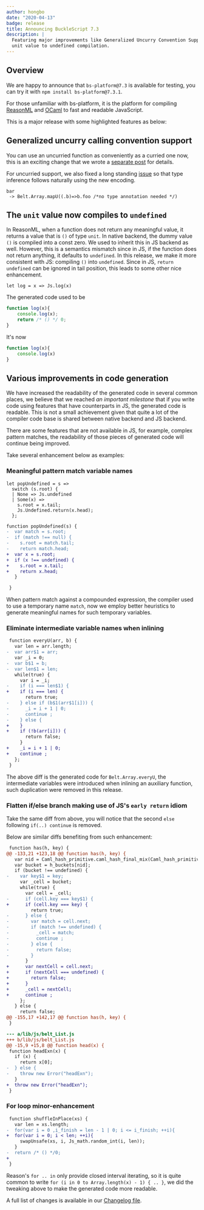 ```yaml
---
author: hongbo
date: "2020-04-13"
badge: release
title: Announcing BuckleScript 7.3
description: |
  Featuring major improvements like Generalized Uncurry Convention Support and
  unit value to undefined compilation.
---
```


## Overview

We are happy to announce that `bs-platform@7.3` is available for testing, you
can try it with `npm install bs-platform@7.3.1`.

For those unfamiliar with bs-platform, it is the platform for compiling
[ReasonML](https://reasonml.github.io/) and [OCaml](https://ocaml.org/) to fast
and readable JavaScript.


This is a major release with some highlighted features as below:

## Generalized uncurry calling convention support

You can use an uncurried function as conveniently as a curried one now, this is
an exciting change that we wrote a [separate
post](https://bucklescript.github.io/blog/2020/03/26/generalize-uncurry) for
details.


For uncurried support, we also fixed a long standing
[issue](https://github.com/BuckleScript/bucklescript/issues/4274) so that type
inference follows naturally using the new encoding.

```reason
bar
 -> Belt.Array.mapU((.b)=>b.foo /*no type annotation needed */)
```

## The `unit` value now compiles to `undefined`

In ReasonML, when a function does not return any meaningful value, it returns a
value that is `()` of type `unit`. In native backend, the dummy value `()` is
compiled into a const zero. We used to inherit this in JS backend as well.
However, this is a semantics mismatch since in JS, if the function does not
return anything, it defaults to `undefined`. In this release, we make it more
consistent with JS: compiling `()` into `undefined`. Since in JS, `return
undefined` can be ignored in tail position, this leads to some other nice
enhancement.


```reason
let log = x => Js.log(x)
```

The generated code used to be

```js
function log(x){
    console.log(x);
    return /* () */ 0;
}
```

It's now

```js
function log(x){
    console.log(x)
}
```

## Various improvements in code generation

We have increased the readability of the generated code in several common
places, we believe that we reached *an important milestone* that if you write
code using features that have counterparts in JS, the generated code is
readable. This is not a small achievement given that quite a lot of the
compiler code base is shared between native backend and JS backend.

There are some features that are not available in JS, for example, complex
pattern matches, the readability of those pieces of generated code will
continue being improved.

Take several enhancement below as  examples:

### Meaningful pattern match variable names

```reason
let popUndefined = s =>
  switch (s.root) {
  | None => Js.undefined
  | Some(x) =>
    s.root = x.tail;
    Js.Undefined.return(x.head);
  };
```

```diff
function popUndefined(s) {
-  var match = s.root;
-  if (match !== null) {
-    s.root = match.tail;
-    return match.head;
+  var x = s.root;
+  if (x !== undefined) {
+    s.root = x.tail;
+    return x.head;
   }

 }
```

When pattern match against a compounded expression, the compiler used to use a
temporary name `match`, now we employ better heuristics to generate meaningful
names for such temporary variables.

### Eliminate intermediate variable names when inlining

```diff
 function everyU(arr, b) {
   var len = arr.length;
-  var arr$1 = arr;
   var _i = 0;
-  var b$1 = b;
-  var len$1 = len;
   while(true) {
     var i = _i;
-    if (i === len$1) {
+    if (i === len) {
       return true;
-    } else if (b$1(arr$1[i])) {
-      _i = i + 1 | 0;
-      continue ;
-    } else {
+    }
+    if (!b(arr[i])) {
       return false;
     }
+    _i = i + 1 | 0;
+    continue ;
   };
 }
```

The above diff is the generated code for `Belt.Array.everyU`, the intermediate
variables were introduced when inlining an auxiliary function, such duplication
were removed in this release.

### Flatten if/else branch making use of JS's `early return` idiom

Take the same diff from above, you will notice that the second `else` following
`if(..) continue` is removed.

Below are similar diffs benefiting from such enhancement:

```diff
 function has(h, key) {
@@ -133,21 +123,18 @@ function has(h, key) {
   var nid = Caml_hash_primitive.caml_hash_final_mix(Caml_hash_primitive.caml_hash_mix_string(0, key)) & (h_buckets.length - 1 | 0);
   var bucket = h_buckets[nid];
   if (bucket !== undefined) {
-    var key$1 = key;
     var _cell = bucket;
     while(true) {
       var cell = _cell;
-      if (cell.key === key$1) {
+      if (cell.key === key) {
         return true;
-      } else {
-        var match = cell.next;
-        if (match !== undefined) {
-          _cell = match;
-          continue ;
-        } else {
-          return false;
-        }
       }
+      var nextCell = cell.next;
+      if (nextCell === undefined) {
+        return false;
+      }
+      _cell = nextCell;
+      continue ;
     };
   } else {
     return false;
@@ -155,17 +142,17 @@ function has(h, key) {
 }
```

```diff
--- a/lib/js/belt_List.js
+++ b/lib/js/belt_List.js
@@ -15,9 +15,8 @@ function head(x) {
 function headExn(x) {
   if (x) {
     return x[0];
-  } else {
-    throw new Error("headExn");
   }
+  throw new Error("headExn");
 }
```

### For loop minor-enhancement

```diff
 function shuffleInPlace(xs) {
   var len = xs.length;
-  for(var i = 0 ,i_finish = len - 1 | 0; i <= i_finish; ++i){
+  for(var i = 0; i < len; ++i){
     swapUnsafe(xs, i, Js_math.random_int(i, len));
   }
-  return /* () */0;
+
 }
```

Reason's `for .. in` only provide closed interval iterating, so it is quite
common to write `for (i in 0 to Array.length(x) - 1) { .. }`, we did the
tweaking above to make the generated code more readable.

A full list of changes is available in our [Changelog
file](https://github.com/BuckleScript/bucklescript/blob/master/Changes.md#73).

